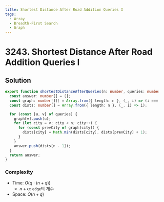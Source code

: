 ```yaml
---
title: Shortest Distance After Road Addition Queries I
tags:
  - Array
  - Breadth-First Search
  - Graph
---
```


# 3243. Shortest Distance After Road Addition Queries I

<Badges>
  <LevelBadge level="medium" />
  <TopicBadge name="Array" slug="array" />
  <TopicBadge name="Breadth-First Search" slug="breadth-first-search" />
  <TopicBadge name="Graph" slug="graph" />
</Badges>

## Solution

```typescript filename="solution.ts" copy
export function shortestDistanceAfterQueries(n: number, queries: number[][]): number[] {
  const answer: number[] = [];
  const graph: number[][] = Array.from({ length: n }, (_, i) => (i === 0 ? [] : [i - 1]));
  const dists: number[] = Array.from({ length: n }, (_, i) => i);

  for (const [u, v] of queries) {
    graph[v].push(u);
    for (let city = v; city < n; city++) {
      for (const prevCity of graph[city]) {
        dists[city] = Math.min(dists[city], dists[prevCity] + 1);
      }
    }
    answer.push(dists[n - 1]);
  }
  return answer;
}
```

### Complexity

- Time: $O(q \cdot (n + q))$
  - $n + q$: `edge`의 개수
- Space: $O(n + q)$

<ProblemLink
  codingSite="leetcode"
  href="https://leetcode.com/problems/shortest-distance-after-road-addition-queries-i"
  title="Shortest Distance After Road Addition Queries I"
/>

